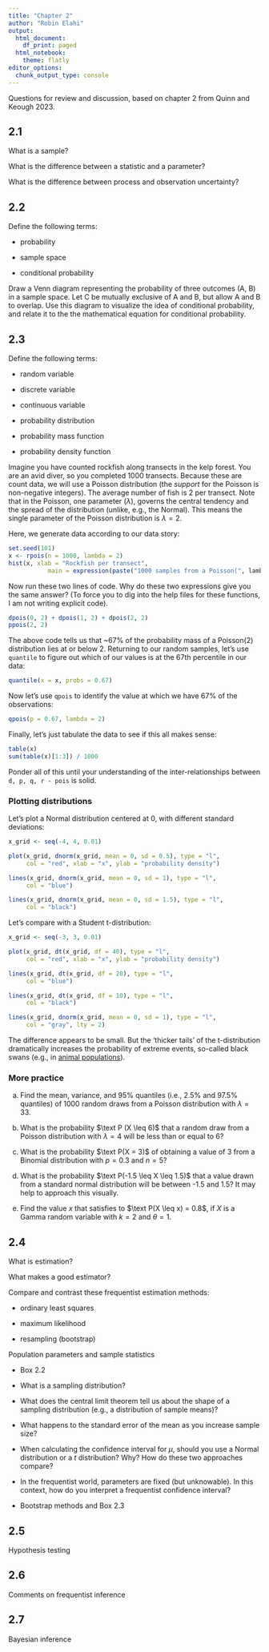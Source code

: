 ```yaml
---
title: "Chapter 2"
author: "Robin Elahi"
output:
  html_document:
    df_print: paged
  html_notebook:
    theme: flatly
editor_options:
  chunk_output_type: console
---
```


Questions for review and discussion, based on chapter 2 from Quinn and Keough 2023.

## 2.1

What is a sample?

What is the difference between a statistic and a parameter?

What is the difference between process and observation uncertainty?

## 2.2

Define the following terms:

-   probability

-   sample space

-   conditional probability

Draw a Venn diagram representing the probability of three outcomes (A, B) in a sample space. Let C be mutually exclusive of A and B, but allow A and B to overlap. Use this diagram to visualize the idea of conditional probability, and relate it to the the mathematical equation for conditional probability.

## 2.3

Define the following terms:

-   random variable

-   discrete variable

-   continuous variable

-   probability distribution

-   probability mass function

-   probability density function

Imagine you have counted rockfish along transects in the kelp forest. You are an avid diver, so you completed 1000 transects. Because these are count data, we will use a Poisson distribution (the *support* for the Poisson is non-negative integers). The average number of fish is 2 per transect. Note that in the Poisson, one parameter ($\lambda$), governs the central tendency and the spread of the distribution (unlike, e.g., the Normal). This means the single parameter of the Poisson distribution is $\lambda = 2$.

Here, we generate data according to our data story:

```r
set.seed(101)
x <- rpois(n = 1000, lambda = 2)
hist(x, xlab = "Rockfish per transect",
           main = expression(paste("1000 samples from a Poisson(", lambda, " = 2)")))
```

Now run these two lines of code. Why do these two expressions give you the same answer? (To force you to dig into the help files for these functions, I am not writing explicit code).

```r
dpois(0, 2) + dpois(1, 2) + dpois(2, 2)
ppois(2, 2)
```

The above code tells us that \~67% of the probability mass of a Poisson(2) distribution lies at or below 2. Returning to our random samples, let's use `quantile` to figure out which of our values is at the 67th percentile in our data:

```r
quantile(x = x, probs = 0.67)
```

Now let's use `qpois` to identify the value at which we have 67% of the observations:

```r
qpois(p = 0.67, lambda = 2)
```

Finally, let's just tabulate the data to see if this all makes sense:

```r
table(x)
sum(table(x)[1:3]) / 1000
```

Ponder all of this until your understanding of the inter-relationships between `d, p, q, r - pois` is solid.

### Plotting distributions

Let's plot a Normal distribution centered at 0, with different standard deviations:

```r
x_grid <- seq(-4, 4, 0.01)

plot(x_grid, dnorm(x_grid, mean = 0, sd = 0.5), type = "l", 
     col = "red", xlab = "x", ylab = "probability density")

lines(x_grid, dnorm(x_grid, mean = 0, sd = 1), type = "l", 
     col = "blue")

lines(x_grid, dnorm(x_grid, mean = 0, sd = 1.5), type = "l", 
     col = "black")
```

Let's compare with a Student t-distribution:

```r
x_grid <- seq(-3, 3, 0.01)

plot(x_grid, dt(x_grid, df = 40), type = "l", 
     col = "red", xlab = "x", ylab = "probability density")

lines(x_grid, dt(x_grid, df = 20), type = "l", 
     col = "blue")

lines(x_grid, dt(x_grid, df = 10), type = "l", 
     col = "black")

lines(x_grid, dnorm(x_grid, mean = 0, sd = 1), type = "l", 
     col = "gray", lty = 2)

```

The difference appears to be small. But the 'thicker tails' of the t-distribution dramatically increases the probability of extreme events, so-called black swans (e.g., in [animal populations](https://www.pnas.org/doi/abs/10.1073/pnas.1611525114)).

### More practice

a.  Find the mean, variance, and 95% quantiles (i.e., 2.5% and 97.5% quantiles) of 1000 random draws from a Poisson distribution with $\lambda=33$.

b.  What is the probability $\text P (X \leq 6)$ that a random draw from a Poisson distribution with $\lambda = 4$ will be less than or equal to 6?

c.  What is the probability $\text P(X = 3)$ of obtaining a value of 3 from a Binomial distribution with $p = 0.3$ and $n = 5$?

d.  What is the probability $\text P(-1.5 \leq X \leq 1.5)$ that a value drawn from a standard normal distribution will be between -1.5 and 1.5? It may help to approach this visually.

e.  Find the value $x$ that satisfies to $\text P(X \leq x) = 0.8$, if $X$ is a Gamma random variable with $k=2$ and $\theta = 1$.

## 2.4

What is estimation?

What makes a good estimator?

Compare and contrast these frequentist estimation methods:

-   ordinary least squares

-   maximum likelihood

-   resampling (bootstrap)

Population parameters and sample statistics

-   Box 2.2

-   What is a sampling distribution?

-   What does the central limit theorem tell us about the shape of a sampling distribution (e.g., a distribution of sample means)?

-   What happens to the standard error of the mean as you increase sample size?

-   When calculating the confidence interval for $\mu$, should you use a Normal distribution or a $t$ distribution? Why? How do these two approaches compare?

-   In the frequentist world, parameters are fixed (but unknowable). In this context, how do you interpret a frequentist confidence interval?

-   Bootstrap methods and Box 2.3

## 2.5

Hypothesis testing

## 2.6

Comments on frequentist inference

## 2.7

Bayesian inference
